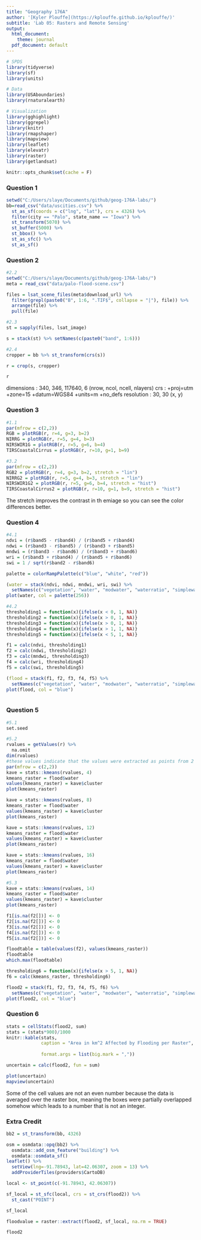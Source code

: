 ```yaml
---
title: "Geography 176A"
author: '[Kyler Plouffe](https://kplouffe.github.io/kplouffe/)'
subtitle: 'Lab 05: Rasters and Remote Sensing'
output:
  html_document:
    theme: journal
  pdf_document: default
---
```



```r
# SPDS
library(tidyverse)
library(sf)
library(units)

# Data
library(USAboundaries)
library(rnaturalearth)

# Visualization
library(gghighlight)
library(ggrepel)
library(knitr)
library(rmapshaper)
library(mapview)
library(leaflet)
library(elevatr)
library(raster)
library(getlandsat)

knitr::opts_chunk$set(cache = F)
```

### Question 1
```r
setwd("C:/Users/slaye/Documents/github/geog-176A-labs/")
bb=read_csv("data/uscities.csv") %>% 
  st_as_sf(coords = c("lng", "lat"), crs = 4326) %>% 
  filter(city == "Palo", state_name == "Iowa") %>% 
  st_transform(5070) %>% 
  st_buffer(5000) %>% 
  st_bbox() %>% 
  st_as_sfc() %>% 
  st_as_sf()
```

### Question 2
```r
#2.2
setwd("C:/Users/slaye/Documents/github/geog-176A-labs/")
meta = read_csv("data/palo-flood-scene.csv")

files = lsat_scene_files(meta$download_url) %>% 
  filter(grepl(paste0("B", 1:6, ".TIF$", collapse = "|"), file)) %>% 
  arrange(file) %>% 
  pull(file)

#2.3
st = sapply(files, lsat_image)

s = stack(st) %>% setNames(c(paste0("band", 1:6)))

#2.4
cropper = bb %>% st_transform(crs(s))

r = crop(s, cropper)

r
```
dimensions : 340, 346, 117640, 6  (nrow, ncol, ncell, nlayers)
crs        : +proj=utm +zone=15 +datum=WGS84 +units=m +no_defs 
resolution : 30, 30  (x, y)

### Question 3
```r
#1.1
par(mfrow = c(2,2))
RGB = plotRGB(r, r=4, g=3, b=2)
NIRRG = plotRGB(r, r=5, g=4, b=3)
NIRSWIR1G = plotRGB(r, r=5, g=6, b=4)
TIRSCoastalCirrus = plotRGB(r, r=10, g=1, b=9)

#3.2
par(mfrow = c(2,2))
RGB2 = plotRGB(r, r=4, g=3, b=2, stretch = "lin")
NIRRG2 = plotRGB(r, r=5, g=4, b=3, stretch = "lin")
NIRSWIR1G2 = plotRGB(r, r=5, g=6, b=4, stretch = "hist")
TIRSCoastalCirrus2 = plotRGB(r, r=10, g=1, b=9, stretch = "hist")

```
The stretch improves the contrast in th emiage so you can see the color differences better.

### Question 4
```r
#4.1
ndvi = (r$band5 - r$band4) / (r$band5 + r$band4)
ndwi = (r$band3 - r$band5) / (r$band3 + r$band5)
mndwi = (r$band3 - r$band6) / (r$band3 + r$band6)
wri = (r$band3 + r$band4) / (r$band5 + r$band6)
swi = 1 / sqrt(r$band2 - r$band6)

palette = colorRampPalette(c("blue", "white", "red"))

(water = stack(ndvi, ndwi, mndwi, wri, swi) %>% 
  setNames(c("vegetation", "water", "modwater", "waterratio", "simplewater")))
plot(water, col = palette(256))

#4.2
thresholding1 = function(x){ifelse(x < 0, 1, NA)}
thresholding2 = function(x){ifelse(x > 0, 1, NA)}
thresholding3 = function(x){ifelse(x > 0, 1, NA)}
thresholding4 = function(x){ifelse(x > 1, 1, NA)}
thresholding5 = function(x){ifelse(x < 5, 1, NA)}

f1 = calc(ndvi, thresholding1)
f2 = calc(ndwi, thresholding2)
f3 = calc(mndwi, thresholding3)
f4 = calc(wri, thresholding4)
f5 = calc(swi, thresholding5)

(flood = stack(f1, f2, f3, f4, f5) %>% 
  setNames(c("vegetation", "water", "modwater", "waterratio", "simplewater")))
plot(flood, col = "blue")



```

### Question 5
```r
#5.1
set.seed

#5.2
rvalues = getValues(r) %>% 
  na.omit
dim(rvalues)
#these values indicate that the values were extracted as points from 2 separate groups
par(mfrow = c(2,2))
kave = stats::kmeans(rvalues, 4)
kmeans_raster = flood$water
values(kmeans_raster) = kave$cluster
plot(kmeans_raster)

kave = stats::kmeans(rvalues, 8)
kmeans_raster = flood$water
values(kmeans_raster) = kave$cluster
plot(kmeans_raster)

kave = stats::kmeans(rvalues, 12)
kmeans_raster = flood$water
values(kmeans_raster) = kave$cluster
plot(kmeans_raster)

kave = stats::kmeans(rvalues, 16)
kmeans_raster = flood$water
values(kmeans_raster) = kave$cluster
plot(kmeans_raster)

```
```r
#5.3
kave = stats::kmeans(rvalues, 14)
kmeans_raster = flood$water
values(kmeans_raster) = kave$cluster
plot(kmeans_raster)

f1[is.na(f2[])] <- 0 
f2[is.na(f2[])] <- 0 
f3[is.na(f2[])] <- 0 
f4[is.na(f2[])] <- 0 
f5[is.na(f2[])] <- 0 

floodtable = table(values(f2), values(kmeans_raster))
floodtable
which.max(floodtable)

thresholding6 = function(x){ifelse(x > 5, 1, NA)}
f6 = calc(kmeans_raster, thresholding6)

flood2 = stack(f1, f2, f3, f4, f5, f6) %>% 
  setNames(c("vegetation", "water", "modwater", "waterratio", "simplewater", "kmeans"))
plot(flood2, col = "blue")

```

### Question 6
```r
stats = cellStats(flood2, sum)
stats = (stats*900)/1000
knitr::kable(stats, 
             caption = "Area in km^2 Affected by Flooding per Raster",
            
             format.args = list(big.mark = ","))

uncertain = calc(flood2, fun = sum)

plot(uncertain)
mapview(uncertain)

```
Some of the cell values are not an even number because the data is averaged over the raster box, meaning the boxes were partially overlapped somehow which leads to a number that is not an integer.

### Extra Credit
```r
bb2 = st_transform(bb, 4326)

osm = osmdata::opq(bb2) %>% 
  osmdata::add_osm_feature("building") %>% 
  osmdata::osmdata_sf()
leaflet() %>% 
  setView(lng=-91.78943, lat=42.06307, zoom = 13) %>% 
  addProviderTiles(providers$CartoDB) 

local <- st_point(c(-91.78943, 42.06307))

sf_local = st_sfc(local, crs = st_crs(flood2)) %>% 
  st_cast("POINT")

sf_local

floodvalue = raster::extract(flood2, sf_local, na.rm = TRUE)

flood2
```







